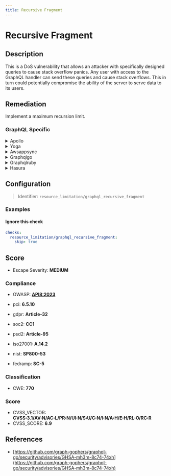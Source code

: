 ```yaml
---
title: Recursive Fragment
---
```


# Recursive Fragment

## Description

This is a DoS vulnerability that allows an attacker with specifically designed queries to cause stack overflow panics. Any user with access to the GraphQL handler can send these queries and cause stack overflows. This in turn could potentially compromise the ability of the server to serve data to its users.


## Remediation

Implement a maximum recursion limit.



### GraphQL Specific

<details>
    <summary>Apollo</summary>

To address potential issues within the Apollo framework engine, ensure that all dependencies are up-to-date, follow best practices for schema design, and implement proper error handling. Regularly review the Apollo documentation for updates on security practices and performance improvements. Additionally, consider using Apollo's built-in features for performance monitoring and query optimization to enhance the resilience and efficiency of your GraphQL implementation.

</details>

<details>
    <summary>Yoga</summary>

To address issues within the Yoga framework engine, ensure that all components are updated to their latest versions to benefit from recent bug fixes and performance improvements. Regularly review the framework's documentation for best practices and utilize the community forums for support. Additionally, consider implementing error handling and logging mechanisms to monitor the system's health and quickly identify areas that require attention.

</details>

<details>
    <summary>Awsappsync</summary>

To address potential issues with the AWS AppSync framework engine, ensure that you are using the latest version of the service which includes the most recent security patches and performance improvements. Regularly review your schema and resolvers to optimize performance and security. Implement proper authentication and authorization mechanisms to control access to your GraphQL API. Monitor your API usage and set up alerts for unusual patterns that could indicate a problem. Additionally, consider using AWS CloudFormation or the AWS Amplify CLI to manage and provision your AppSync resources in a more controlled and repeatable manner.

</details>

<details>
    <summary>Graphqlgo</summary>

To address potential security vulnerabilities in the GraphQL Go framework engine, ensure that all user-supplied input is validated and sanitized. Implement proper error handling to avoid leaking sensitive information in error messages. Regularly update the framework to incorporate the latest security patches. Additionally, consider using query complexity analysis to prevent resource exhaustion attacks, and enforce authentication and authorization checks to control access to sensitive data.

</details>

<details>
    <summary>Graphqlruby</summary>

In the GraphQL Ruby framework, to avoid issues with recursive fragments, ensure that your queries are structured in a way that prevents infinite loops. This can be achieved by defining a maximum depth for queries and using fragment definitions wisely. Utilize the `max_depth` option in your schema definition to limit the complexity of the queries and protect against potential denial-of-service attacks. Additionally, consider implementing analysis tools provided by the framework to detect and alert on recursive fragment usage before it affects your application's performance.

</details>

<details>
    <summary>Hasura</summary>

To address potential issues with the Hasura framework engine, ensure that all GraphQL queries are constructed using parameterized statements to prevent injection attacks. Additionally, regularly update the Hasura engine to the latest version to incorporate security patches and performance improvements. Implement proper access control by configuring role-based permissions carefully, and review the security rules to ensure that sensitive data is protected. Monitor the Hasura logs for any unusual activity that could indicate a security breach or misconfiguration. By following these best practices, you can maintain a secure and efficient Hasura deployment.

</details>

## Configuration

> Identifier: `resource_limitation/graphql_recursive_fragment`



### Examples



#### Ignore this check

```yaml
checks:
  resource_limitation/graphql_recursive_fragment:
    skip: true
```




## Score

- Escape Severity: **<span className="medium-severity">MEDIUM</span>**

### Compliance

- OWASP: **[API8:2023](https://github.com/OWASP/API-Security/blob/master/editions/2023/en/0xa8-security-misconfiguration.md)**

- pci: **6.5.10**
- gdpr: **Article-32**
- soc2: **CC1**
- psd2: **Article-95**
- iso27001: **A.14.2**
- nist: **SP800-53**
- fedramp: **SC-5**

### Classification

- CWE: **770**




### Score

- CVSS_VECTOR: **CVSS:3.1/AV:N/AC:L/PR:N/UI:N/S:U/C:N/I:N/A:H/E:H/RL:O/RC:R**
- CVSS_SCORE: **6.9**

## References

- [https://github.com/graph-gophers/graphql-go/security/advisories/GHSA-mh3m-8c74-74xh](https://github.com/graph-gophers/graphql-go/security/advisories/GHSA-mh3m-8c74-74xh)
  